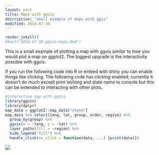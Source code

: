 ```yaml
---
layout: post
title: Maps with ggvis
description: "small example of maps with ggis"
modified: 2014-07-30
---
```

```r
render_jekyll()
#knit("2014-07-30-ggvis-maps.Rmd")
```
This is a small example of plotting a map with ggvis similar to how you would plot a map on ggplot2.  The biggest upgrade is the interactivity possible with ggvis. 

If you run the following code into R or embed with shiny you can enable things like clicking.  The following code has clicking enabled; currently it doesn't do much except print lat/long and state name to console but this can be extended to interacting with other plots.
```r
#interactive map with ggvis
library(ggvis)
library(dplyr)
map_data = ggplot2::map_data("state")
map_data %>% select(long, lat, group, order, region) %>% 
  group_by(group) %>% 
  ggvis(x = ~long, y = ~lat) %>% 
  layer_paths(fill = ~region) %>%
  hide_legend("fill") %>% 
  handle_click(on_click = function(data, ...) {print(data)}) 
```

![](../images/ggvis_map/map.png)